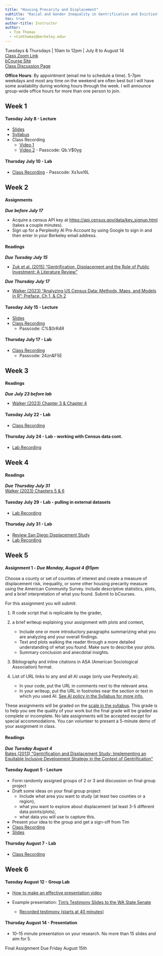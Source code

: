 ```yaml
---
title: "Housing Precarity and Displacement"
subtitle: "Racial and Gender Inequality in Gentrification and Eviction"
toc: true
author-title: Instructor
author: 
  - Tim Thomas
  - <timthomas@berkeley.edu>
---
```

Tuesdays & Thursdays | 10am to 12pm | July 8 to August 14   
[Class Zoom Link](https://berkeley.zoom.us/j/99494916996?pwd=IQBGF2aswPwTpemADGSM3dK0zICgHy.1&jst=2)  
[bCourse Site](https://bcourses.berkeley.edu/courses/1546264)  
[Class Discussion Page](https://bcourses.berkeley.edu/courses/1546264/discussion_topics)  

**Office Hours**: By appointment (email me to schedule a time). 5-7pm weekdays and most any time on the weekend are often best but I will have some availability during working hours through the week. I will announce group-wide office hours for more than one person to join. 

## Week 1
#### Tuesday July 8 - Lecture
* [Slides](https://docs.google.com/presentation/d/1nHe2SQmLnlvXZnCW8O6uzEcM15XqA3w2flZ4ntPqbM0)
* [Syllabus](syllabus.qmd)
* Class Recording
  * [Video 1](https://drive.google.com/drive/folders/1e2GNPfaqiuiEkfac4mfEL6bF2y4vCeUo?usp=drive_link)
  * [Video 2](https://berkeley.zoom.us/rec/share/3fLK5nFCklPA1iXs3_D591fofoRwb--61f18MeChXdXykII7oiEDLZQzRuHF6XA5.D6XjsmytyWgvQDJ3?startTime=1751995954000) - Passcode: Qb.V$0yg

#### Thursday July 10 - Lab
* [Class Recording](https://berkeley.zoom.us/rec/share/dFEsknv01skouItQ4qEHIBRkxRnaSXwb1n1abcbZOhP0TPulLCnqbE3RwIfRlbej.WQzdk5ahWgz0emhF) - Passcode: Xs1ux!6L

## Week 2

#### Assignments
***Due before July 17***

* Acquire a census API key at <https://api.census.gov/data/key_signup.html> (takes a couple minutes).
* Sign up for a Perplexity AI Pro Account by using Google to sign in and then enter in your Berkeley email address. 

#### Readings
***Due Tuesday July 15***  

* [Zuk et al. (2015) "Gentrification, Displacement and the Role of Public Investment: A Literature Review"](https://www.researchgate.net/profile/Karen-Chapple/publication/334638363_Gentrification_Displacement_and_the_Role_of_Public_Investment_A_Literature_Review/links/5d37697f4585153e591c453f/Gentrification-Displacement-and-the-Role-of-Public-Investment-A-Literature-Review.pdf)

***Due Thursday July 17***

* [Walker (2023) “Analyzing US Census Data: Methods, Maps, and Models in R”: Preface, Ch 1, & Ch 2](https://walker-data.com/census-r/index.html)

#### Tuesday July 15 - Lecture

* [Slides](https://docs.google.com/presentation/d/1sAHFBSSwSBNzVZs7TF1Rk_gCMOIjwkNiHmo3nlTylB8/edit?slide=id.g32100058b3b_0_3#slide=id.g32100058b3b_0_3)
* [Class Recording](https://berkeley.zoom.us/rec/share/81wQSGTNgl5wSa481qIEOjRQvLAtxxhWudRobXHQCQiHfWusO6bAYqEvyXINQBLj.84RPyfmYaeUOtxIC)  
    * Passcode: C%$0rR4R

#### Thursday July 17 - Lab
* [Class Recording](https://berkeley.zoom.us/rec/share/EZXOSiRRiQQ6UKMXiUGZm2eegadrSyN7akBR0vrGmHQ1jVYId4uDzriN2qImjL6Q.iSYxymVyv_FSUYHe)  
    * Passcode: 24zn&F5E

## Week 3
#### Readings 
***Due July 23 before lab***

* [Walker (2023) Chapter 3 & Chapter 4](https://walker-data.com/census-r/wrangling-census-data-with-tidyverse-tools.html)

#### Tuesday July 22 - Lab

* [Class Recording](https://drive.google.com/drive/folders/158b8hFcRzpQiEnouhDBDgB-W5_ykzoQ0?usp=sharing)

#### Thursday July 24 - Lab - working with Census data cont.

* [Lab Recording](https://drive.google.com/file/d/1n_s14PwgzAfVIWlZlEajiWOXo3N7xzyl/view?usp=drive_link)

## Week 4

#### Readings 

***Due Thursday July 31***   
[Walker (2023) Chapters 5 & 6](https://walker-data.com/census-r/census-geographic-data-and-applications-in-r.html)

#### Tuesday July 29 - Lab - pulling in external datasets

* [Lab Recording](https://drive.google.com/drive/folders/15HCR-AFKFXu3G39HNjccfwTZAey1oR1J?dmr=1&ec=wgc-drive-globalnav-goto)

#### Thursday July 31 - Lab

* [Review San Diego Displacement Study](https://urban-displacement.github.io/edr-sandag/)
* [Lab Recording](https://drive.google.com/drive/folders/1VWuA2Ov2yD3z6tmDMTW3gVVtBAWXUkvp?usp=drive_link)

## Week 5

#### **Assignment 1** - *Due Monday, August 4 @5pm*

Choose a county or set of counties of interest and create a measure of displacement risk, inequality, or some other housing precarity measure using the American Community Survey. Include descriptive statistics, plots, and a brief interpretation of what you found. Submit to bCourses. 

For this assignment you will submit:

1. R code script that is replicable by the grader, 

2. a brief writeup explaining your assignment with plots and context, 
    * Include one or more introductory paragraphs summarizing what you are analyzing and your overall findings. 
    * Text and plots walking the reader through a more detailed understanding of what you found. Make sure to describe your plots. 
    * Summary conclusion and anecdotal insights.
        
3. Bibliography and inline citations in ASA (American Sociological Association) format.
    
4. List of URL links to any and all AI usage (only use Perplexity.ai). 
    * In your code, put the URL in comments next to the relevant area. 
    * In your writeup, put the URL in footnotes near the section or text in which you used AI. [See AI policy in the Syllabus for more info.](syllabus.html#ai-policy)


These assignments will be graded on the [scale in the syllabus](syllabus.html#course-grading). This grade is to help you see the quality of your work but the final grade will be graded as complete or incomplete. No late assignments will be accepted except for special accommodations. You can volunteer to present a 5-minute demo of your assignment in class.

#### Readings

***Due Tuesday August 4***  
[Bates (2013) "Gentrification and Displacement Study: Implementing an Equitable Inclusive Development Strategy in the Context of Gentrification"](https://www.portland.gov/sites/default/files/2020-01/2-gentrification-and-displacement-study-05.18.13.pdf)



#### Tuesday August 5 - Lecture

* Form randomly assigned groups of 2 or 3 and discussion on final group project  
* Draft some ideas on your final group project
    * Include what area you want to study (at least two counties or a region), 
    * what you want to explore about displacement (at least 3-5 different data points/plots), 
    * what data you will use to capture this. 
* Present your idea to the group and get a sign-off from Tim
* [Class Recording](https://drive.google.com/drive/folders/1ai9KxwTX2vwlONxFueHc8jCwQW_Dc9PH?usp=drive_link)
* [Slides](https://docs.google.com/presentation/d/1RygZAh2hjctNzeS3_bgidrAefdnZyydGzj_Dta1vSZw/edit?pli=1&slide=id.g32100058b3b_0_3#slide=id.g32100058b3b_0_3)

#### Thursday August 7 - Lab

* [Class Recording](https://drive.google.com/drive/folders/1pvLfrWyjLSNheCdsdLB6XFZ3TKsh6OSE?usp=drive_link)

## Week 6 

#### Tuesday August 12 - Group Lab

* [How to make an effective presentation video](https://drive.google.com/drive/folders/12WupIg1R57WOgEjr2yfvfYm-QoJy1mOE?usp=drive_link)

* Example presentation: [Tim's Testimony Slides to the WA State Senate](https://docs.google.com/presentation/d/1x7SCdTeBdczY5Ga5wvixMxtvTv-a4rTph6LIQWLsIk0/edit?pli=1&slide=id.g32100058b3b_1_1#slide=id.g32100058b3b_1_1)
    * [Recorded testimony (starts at 40 minutes)](https://tvw.org/video/senate-housing-2024121118/)

#### Thursday August 14 - Presentation

* 10-15 minute presentation on your research. No more than 15 slides and aim for 5. 

Final Assignment Due Friday August 15th